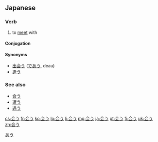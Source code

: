 ==Japanese==
{{ja-kanjitab|会}}

===Verb===
{{ja-verb|k|type=1|tr=intrans|hira=あう|rom=au}}

# to [[meet]] with

====Conjugation====
{{ja-go-u|会|あ|a}}

====Synonyms====
* [[出会う]] ([[であう]], deau)
* [[逢う]]

===See also===
* [[合う]]
* [[遭う]]
* [[遇う]]

[[Category:1000 Japanese basic words|あう]]

[[cs:会う]]
[[fr:会う]]
[[ko:会う]]
[[lo:会う]]
[[li:会う]]
[[mg:会う]]
[[ja:会う]]
[[pt:会う]]
[[fi:会う]]
[[uk:会う]]
[[zh:会う]]